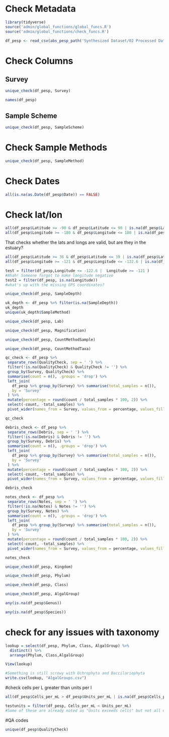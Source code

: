# Check Metadata

```r
library(tidyverse)
source('admin/global_functions/global_funcs.R')
source('admin/global_functions/check_funcs.R')
```

```r
df_pesp <- read_csv(abs_pesp_path('Synthesized Dataset/02 Processed Data/PESP_dataset.csv'))
```

# Check Columns

## Survey
```r
unique_check(df_pesp, Survey)
```

```r
names(df_pesp)
```
## Sample Scheme
```r
unique_check(df_pesp, SampleScheme)
```

# Check Sample Methods
```r
unique_check(df_pesp, SampleMethod)
```

# Check Dates
```r
all(is.na(as.Date(df_pesp$Date)) == FALSE)
```

# Check lat/lon
```r
all(df_pesp$Latitude >= -90 & df_pesp$Latitude <= 90 | is.na(df_pesp$Latitude)) &
all(df_pesp$Longitude >= -180 & df_pesp$Longitude <= 180 | is.na(df_pesp$Longitude))
```
That checks whether the lats and longs are valid, but are they in the estuary?
```r
all(df_pesp$Latitude >= 36 & df_pesp$Latitude <= 39 | is.na(df_pesp$Latitude)) &
all(df_pesp$Longitude >= -121 & df_pesp$Longitude <= -122.6 | is.na(df_pesp$Longitude))

test = filter(df_pesp,Longitude <= -122.6 |  Longitude >= -121 )
#Ahah! Someone forgot to make longitude negative
test2 = filter(df_pesp, is.na(Longitude))
#what's up with the missing GPS coordinates?
```


```r
unique_check(df_pesp, SampleDepth)
```

```r
uk_depth <- df_pesp %>% filter(is.na(SampleDepth))
uk_depth
unique(uk_depth$SampleMethod)
```

```r
unique_check(df_pesp, Lab)
```

```r
unique_check(df_pesp, Magnification)
```


```r
unique_check(df_pesp, CountMethodSample)
```

```r
unique_check(df_pesp, CountMethodTaxa)
```

```r
qc_check <- df_pesp %>%
 separate_rows(QualityCheck, sep = ' ') %>%
 filter(!is.na(QualityCheck) & QualityCheck != '') %>%
 group_by(Survey, QualityCheck) %>%
 summarise(count = n(), .groups = 'drop') %>%
 left_join(
   df_pesp %>% group_by(Survey) %>% summarise(total_samples = n()),
   by = 'Survey'
 ) %>%
 mutate(percentage = round(count / total_samples * 100, 2)) %>%
 select(-count, -total_samples) %>%
 pivot_wider(names_from = Survey, values_from = percentage, values_fill = 0)

qc_check
```

```r
debris_check <- df_pesp %>%
 separate_rows(Debris, sep = ' ') %>%
 filter(!is.na(Debris) & Debris != '') %>%
 group_by(Survey, Debris) %>%
 summarise(count = n(), .groups = 'drop') %>%
 left_join(
   df_pesp %>% group_by(Survey) %>% summarise(total_samples = n()),
   by = 'Survey'
 ) %>%
 mutate(percentage = round(count / total_samples * 100, 2)) %>%
 select(-count, -total_samples) %>%
 pivot_wider(names_from = Survey, values_from = percentage, values_fill = 0)

debris_check
```

```r
notes_check <- df_pesp %>%
 separate_rows(Notes, sep = ' ') %>%
 filter(!is.na(Notes) & Notes != '') %>%
 group_by(Survey, Notes) %>%
 summarise(count = n(), .groups = 'drop') %>%
 left_join(
   df_pesp %>% group_by(Survey) %>% summarise(total_samples = n()),
   by = 'Survey'
 ) %>%
 mutate(percentage = round(count / total_samples * 100, 2)) %>%
 select(-count, -total_samples) %>%
 pivot_wider(names_from = Survey, values_from = percentage, values_fill = 0)

notes_check
```

```r
unique_check(df_pesp, Kingdom)
```

```r
unique_check(df_pesp, Phylum)
```

```r
unique_check(df_pesp, Class)
```

```r
unique_check(df_pesp, AlgalGroup)
```

```r
any(is.na(df_pesp$Genus))
```

```r
any(is.na(df_pesp$Species))
```

# check for any issues with taxonomy

```r
lookup = select(df_pesp, Phylum, Class, AlgalGroup) %>%
  distinct() %>%
  arrange(Phylum, Class,AlgalGroup)

View(lookup)

#Something is still screwy with Ochrophyta and Baccilariophyta
write.csv(lookup, "AlgalGroups.csv")
```

#check cells per L greater than units per l


```r

all(df_pesp$Cells_per_mL > df_pesp$Units_per_mL | is.na(df_pesp$Cells_per_mL)) 

testunits = filter(df_pesp, Cells_per_mL < Units_per_mL)
#Some of these are already noted as "Units exceeds cells" but not all of them.
```

#QA codes

```r

unique(df_pesp$QualityCheck)
```

